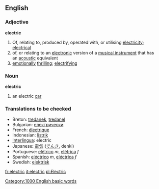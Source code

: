 ==English==
=== Adjective ===
'''electric'''
# Of, relating to, produced by, operated with, or utilising [[electricity]]; [[electrical]]
# of, or relating to an [[electronic]] version of a [[musical instrument]] that has an [[acoustic]] equivalent
# [[emotionally]] [[thrilling]]; [[electrifying]]
=== Noun ===
'''electric'''
# an electric [[car]]
=== Translations to be checked===
*Breton: [[tredanek]], [[tredanel]]
*Bulgarian: [[електрически]]
*French: [[électrique]]
*Indonesian: [[listrik]]
*[[Interlingua]]: electric
*Japanese: [[電気]] ([[でんき]], denki)
*Portuguese: [[elétrico]] ''m'', [[elétrica]] ''f''
*Spanish: [[eléctrico]] ''m'', [[eléctrica]] ''f''
*Swedish: [[elektrisk]]

[[fr:electric]]
[[it:electric]]
[[pl:Electric]]
[[Category:1000 English basic words]]